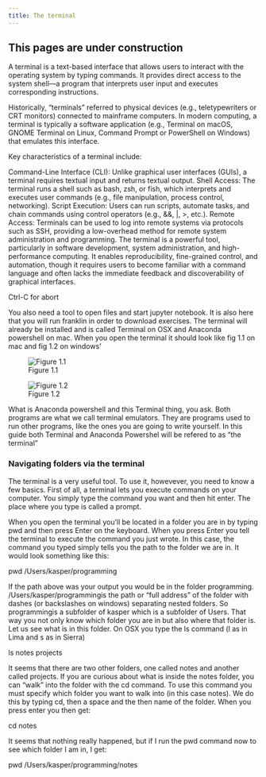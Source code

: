 ```yaml
---
title: The terminal
---
```


::: {.callout-caution }
## This pages are under construction

:::

A terminal is a text-based interface that allows users to interact with the operating system by typing commands. It provides direct access to the system shell—a program that interprets user input and executes corresponding instructions.

Historically, "terminals" referred to physical devices (e.g., teletypewriters or CRT monitors) connected to mainframe computers. In modern computing, a terminal is typically a software application (e.g., Terminal on macOS, GNOME Terminal on Linux, Command Prompt or PowerShell on Windows) that emulates this interface.

Key characteristics of a terminal include:

Command-Line Interface (CLI): Unlike graphical user interfaces (GUIs), a terminal requires textual input and returns textual output.
Shell Access: The terminal runs a shell such as bash, zsh, or fish, which interprets and executes user commands (e.g., file manipulation, process control, networking).
Script Execution: Users can run scripts, automate tasks, and chain commands using control operators (e.g., &&, |, >, etc.).
Remote Access: Terminals can be used to log into remote systems via protocols such as SSH, providing a low-overhead method for remote system administration and programming.
The terminal is a powerful tool, particularly in software development, system administration, and high-performance computing. It enables reproducibility, fine-grained control, and automation, though it requires users to become familiar with a command language and often lacks the immediate feedback and discoverability of graphical interfaces.


Ctrl-C for abort



You also need a tool to open files and start jupyter notebook. It is also here that you will run franklin in order to download exercises. The terminal will already be installed and is called Terminal on OSX and Anaconda powershell on mac. When you open the terminal it should look like fig 1.1 on mac and fig 1.2 on windows'

![Figure 1.1](<images/Skærmbillede 2025-05-22 kl. 16.44.43.png>)

![Figure 1.2](<images/Skærmbillede 2025-05-22 kl. 16.45.05.png>)

What is Anaconda powershell and this Terminal thing, you ask. Both programs are what we call terminal emulators. They are programs used to run other programs, like the ones you are going to write yourself. In this guide both Terminal and Anaconda Powershel will be refered to as "the terminal"

### Navigating folders via the terminal
The terminal is a very useful tool. To use it, howevever, you need to know a few basics. First of all, a terminal lets you execute commands on your computer. You simply type the command you want and then hit enter. The place where you type is called a prompt. 

When you open the terminal you'll be located in a folder you are in by typing pwd and then press Enter on the keyboard. When you press Enter you tell the terminal to execute the command you just wrote. In this case, the command you typed simply tells you the path to the folder we are in. It would look something like this:

pwd
/Users/kasper/programming 

If the path above was your output you would be in the folder programming. /Users/kasper/programmingis the path or "full address" of the folder with dashes (or backslashes on windows) separating nested
folders. So programmingis a subfolder of kasper which is a subfolder of Users. That way
you not only know which folder you are in but also where that folder is. Let us see what
is in this folder. On OSX you type the ls command (l as in Lima and s as in Sierra)

ls
notes 
projects

It seems that there are two other folders, one called notes and another called projects. If you are curious about what is inside the notes folder, you can "walk" into the folder with the cd command. To use this command you must specify which folder you want to walk into (in this case notes). We do this by typing cd, then a space and the then name of the folder. When you press enter you then get:

cd notes


It seems that nothing really happened, but if I run the pwd command  now to see which folder I am in, I get:

pwd
/Users/kasper/programming/notes